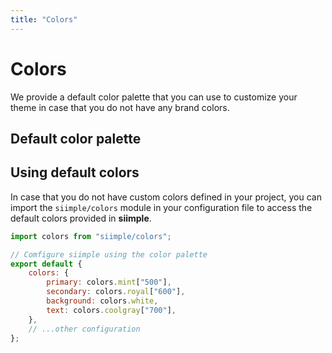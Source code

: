 ```yaml
---
title: "Colors"
---
```


# Colors

We provide a default color palette that you can use to customize your theme in case that you do not have any brand colors.

## Default color palette

<ColorPalette />

## Using default colors

In case that you do not have custom colors defined in your project, you can import the `siimple/colors` module in your configuration file to access the default colors provided in **siimple**.

```js title=siimple.config.js
import colors from "siimple/colors";

// Comfigure siimple using the color palette
export default {
    colors: {
        primary: colors.mint["500"],
        secondary: colors.royal["600"],
        background: colors.white,
        text: colors.coolgray["700"],
    },
    // ...other configuration
};
```
